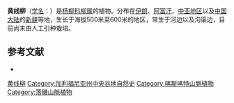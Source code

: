 {{Speciesbox
| name = 黄线柳
| status = 
| status_system = 
| image =
| genus = Salix
| species = linearifolia
| authority = E. Wolf
}}

'''黄线柳'''（[[学名|学名]]：{{lang|la|''Salix linearifolia''}}）是[[杨柳科|杨柳科]][[柳属|柳属]]的植物。分布在[[伊朗|伊朗]]、[[阿富汗|阿富汗]]、[[中亚地区|中亚地区]]以及[[中国大陆|中国大陆]]的[[新疆|新疆]]等地，生长于海拔500米至600米的地区，常生于河边以及沟渠边，目前尚未由人工引种栽培。

== 参考文献 ==
<div class="references-small">
* {{cite web| url =http://www.bioinfo.cn/db05/KmzwSpecies.php?action=view&id=20493| title =黄线柳| work =《中国高等植物数据库全库》| publisher =中国科学院微生物研究所| author =昆明植物研究所| accessdate =2009-02-25| deadurl =yes| archiveurl =https://web.archive.org/web/20160305015841/http://www.bioinfo.cn/db05/KmzwSpecies.php?action=view&id=20493| archivedate =2016-03-05}}
</div>
{{Taxonbar|from=Q2060469}}

[[Category:柳属|黄线柳]]
[[Category:加利福尼亚州中央谷地自然史|Category:加利福尼亚州中央谷地自然史]]
[[Category:喀斯喀特山脈植物|Category:喀斯喀特山脈植物]]
[[Category:落磯山脈植物|Category:落磯山脈植物]]

{{植物小作品}}